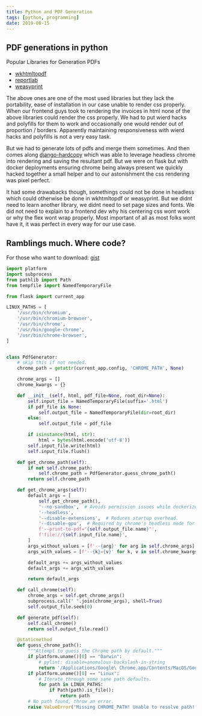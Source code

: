 ```yaml
---
title: Python and PDF Generation
tags: [python, programming]
date: 2019-08-15
---
```


## PDF generations in python

Popular Libraries for Generation PDFs
* [wkhtmltopdf](https://wkhtmltopdf.org/)
* [reportlab](https://www.reportlab.com/)
* [weasyprint](https://weasyprint.org/)

The above ones are one of the most used libraries but they lack the portability, ease of installation in our case
unable to render css properly. When our frontend guys took to rendering the invoices in html none of the above libraries
could render the css properly. We had to put wierd hacks and polyfills for them to work and occasionally one would render
out of proportion / borders. Apparently maintaining responsiveness with wierd hacks and polyfills is not a very easy task.

But we had to generate lots of pdfs and merge them sometimes. And then comes along [django-hardcopy](https://github.com/loftylabs/django-hardcopy)
which was able to leverage headless chrome into rendering and saving the resultant pdf. But we were on flask but with docker deployments ensuring chrome being always present we quickly hacked together a small helper
and to our astonishment the css rendering was pixel perfect. 

It had some drawabacks though, somethings could not be done in headless which could otherwise be done in
wkhtmltopdf or weasyprint. But we didnt need to learn another library, we didnt need to set page sizes and fonts. We did not need to explain to a frontend dev why his
centering css wont work or why the flex wont wrap properly. Most important of all as most folks wont have it, it was perfect in every way for our use case.


## Ramblings much. Where code?

For those who want to download: [gist](https://gist.github.com/thulasi-ram/6228984e3f58a0bc8a23184b85197aba)

```python
import platform
import subprocess
from pathlib import Path
from tempfile import NamedTemporaryFile

from flask import current_app

LINUX_PATHS = [
    '/usr/bin/chromium',
    '/usr/bin/chromium-browser',
    '/usr/bin/chrome',
    '/usr/bin/google-chrome',
    '/usr/bin/chrome-browser',
]


class PdfGenerator:
    # skip this if not needed.
    chrome_path = getattr(current_app.config, 'CHROME_PATH', None)

    chrome_args = []
    chrome_kwargs = {}

    def __init__(self, html, pdf_file=None, root_dir=None):
        self.input_file = NamedTemporaryFile(suffix='.html')
        if pdf_file is None:
            self.output_file = NamedTemporaryFile(dir=root_dir)
        else:
            self.output_file = pdf_file

        if isinstance(html, str):
            html = bytes(html.encode('utf-8'))
        self.input_file.write(html)
        self.input_file.flush()

    def get_chrome_path(self):
        if not self.chrome_path:
            self.chrome_path = PdfGenerator.guess_chrome_path()
        return self.chrome_path

    def get_chrome_args(self):
        default_args = [
            self.get_chrome_path(),
            '--no-sandbox',  # Avoids permission issues while dockerized.
            '--headless',
            '--disable-extensions',  # Reduces startup overhead.
            '--disable-gpu',  # Required by chrome's headless mode for now.
            f'--print-to-pdf="{self.output_file.name}"',
            f'file://{self.input_file.name}',
        ]
        args_without_values = [f'--{arg}' for arg in self.chrome_args]
        args_with_values = [f'--{k}={v}' for k, v in self.chrome_kwargs.items()]

        default_args += args_without_values
        default_args += args_with_values

        return default_args

    def call_chrome(self):
        chrome_args = self.get_chrome_args()
        subprocess.call(" ".join(chrome_args), shell=True)
        self.output_file.seek(0)

    def generate_pdf(self):
        self.call_chrome()
        return self.output_file.read()

    @staticmethod
    def guess_chrome_path():
        """Attempt to guess the Chrome path by default."""
        if platform.uname()[0] == "Darwin":
            # pylint: disable=anomalous-backslash-in-string
            return '/Applications/Google\ Chrome.app/Contents/MacOS/Google\ Chrome'
        if platform.uname()[0] == "Linux":
            # Iterate through some sane path defaults.
            for path in LINUX_PATHS:
                if Path(path).is_file():
                    return path
        # No path found, throw an error.
        raise ValueError('Missing CHROME_PATH! Unable to resolve path!')
```